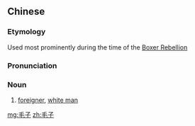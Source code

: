 ==Chinese==
{{zh-forms}}

===Etymology===
Used most prominently during the time of the [[Boxer Rebellion]]

===Pronunciation===
{{zh-pron
|m=máozi
|cat=n
}}

===Noun===
{{zh-noun}}

# [[foreigner]], [[white man]]

[[mg:毛子]]
[[zh:毛子]]